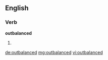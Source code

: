 ==English==

===Verb===
'''outbalanced'''

# {{en-past of|outbalance}}

[[de:outbalanced]]
[[mg:outbalanced]]
[[vi:outbalanced]]